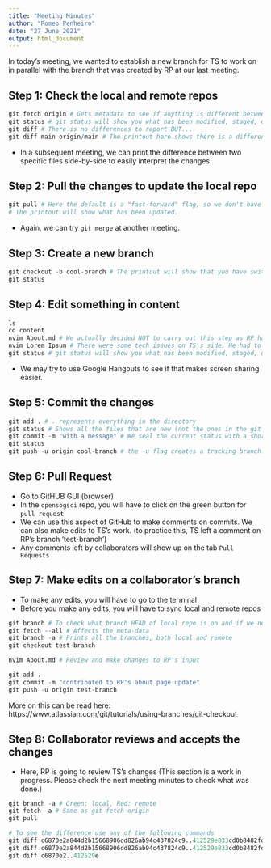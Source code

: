 ```yaml
---
title: "Meeting Minutes"
author: "Romeo Penheiro"
date: "27 June 2021"
output: html_document
---
```


In today's meeting, we wanted to establish a new branch for TS to work on in parallel with the branch that was created by RP at our last meeting. 

## Step 1: Check the local and remote repos

```r
git fetch origin # Gets metadata to see if anything is different between the local and remote repos
git status # git status will show you what has been modified, staged, or committed. 
git diff # There is no differences to report BUT...
git diff main origin/main # The printout here shows there is a difference between the two repos "main" and "origin/main". The order of the parameters is important as the difference reported relative to the first. So, in the printout, the "-" and "+" refer to lines removed and added respectively in "origin/main".
```

* In a subsequent meeting, we can print the difference between two specific files side-by-side to easily interpret the changes. 

## Step 2: Pull the changes to update the local repo

```r
git pull # Here the default is a "fast-forward" flag, so we don't have to use specify the parameter. However, when there is a conflict we cannot use "git pull fast-forward" and may have to instead try "git merge"
# The printout will show what has been updated.
```

* Again, we can try `git merge` at another meeting.

## Step 3: Create a new branch

```r
git checkout -b cool-branch # The printout will show that you have switched to a new branch 'cool-branch'
git status

```

## Step 4: Edit something in content

```r
ls
cd content
nvim About.md # We actually decided NOT to carry out this step as RP had made changes here in his 'test-branch'. Instead, TS used...
nvim Lorem Ipsum # There were some tech issues on TS's side. He had to use control + c to toggle between save and edit mode on nvim. Usually, esc can be used to exit the text editor, but he wasn't able to use it because Zoom shreen sharing service had a tech issue. *
git status # git status will show you what has been modified, staged, or committed. 
```

* We may try to use Google Hangouts to see if that makes screen sharing easier.

## Step 5: Commit the changes

```r
git add . # . represents everything in the directory
git status # Shows all the files that are new (not the ones in the git ignore). This is to make sure that we have all the right files in the commit. 
git commit -m "with a message" # We seal the current status with a short message
git status
git push -u origin cool-branch # the -u flag creates a tracking branch. Once created, it is no longer needed to push this branch to the remote repository. 
```

## Step 6: Pull Request

- Go to GitHUB GUI (browser)
- In the `opensogsci` repo, you will have to click on the green button for `pull request`
- We can use this aspect of GitHub to make comments on commits. We can also make edits to TS's work. (to practice this, TS left a comment on RP's branch 'test-branch')
- Any comments left by collaborators will show up on the tab `Pull Requests`

## Step 7: Make edits on a collaborator's branch

- To make any edits, you will have to go to the terminal
- Before you make any edits, you will have to sync local and remote repos

```r
git branch # To check what branch HEAD of local repo is on and if we need to switch The printout will give a list of branches that the local repo currently has.
git fetch --all # Affects the meta-data
git branch -a # Prints all the branches, both local and remote
git checkout test-branch 

nvim About.md # Review and make changes to RP's input

git add .
git commit -m "contributed to RP's about page update"
git push -u origin test-branch
```

More on this can be read here: https://www.atlassian.com/git/tutorials/using-branches/git-checkout 

## Step 8: Collaborator reviews and accepts the changes

- Here, RP is going to review TS's changes (This section is a work in progress. Please check the next meeting minutes to check what was done.)

```r
git branch -a # Green: local, Red: remote
git fetch -a # Same as git fetch origin
git pull

# To see the difference use any of the following commands
git diff c6870e2a844d2b15668906dd826ab94c437824c9..412529e833cd0b8482fd24f399969f44d33477c1 
git diff c6870e2a844d2b15668906dd826ab94c437824c9..412529e833cd0b8482fd24f399969f44d33477c1 --content/about.md 
git diff c6870e2..412529e

```






